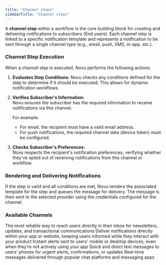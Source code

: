 ```yaml
---
title: "Channel steps"
sidebarTitle: "Channel steps"
---
```


A **channel step** within a workflow is the core building block for creating and delivering notifications to subscribers (End users). Each channel step is linked to a specific notification template and represents a notification to be sent through a single channel type (e.g., email, push, SMS, in-app, etc.).

### Channel Step Execution

When a channel step is executed, Novu performs the following actions:

1. **Evaluates Step Conditions:**
   Novu checks any conditions defined for the step to determine if it should be executed. This allows for dynamic notification workflows.

2. **Verifies Subscriber's Information:**  
   Novu ensures the subscriber has the required information to receive notifications via this channel. 
   
   For example:
   - For email, the recipient must have a valid email address.
   - For push notifications, the required channel data (device token) must be configured.

3. **Checks Subscriber's Preferences:**  
   Novu respects the recipient's notification preferences, verifying whether they’ve opted out of receiving notifications from this channel or workflow.

### Rendering and Delivering Notifications

If the step is valid and all conditions are met, Novu renders the associated template for the step and queues the message for delivery. The message is then sent to the selected provider using the credentials configured for the channel.

### Available Channels

<CardGroup cols={2}>
  <Card title="Email" icon="envelope" href="/integrations/providers/email/email-channel">
    The most reliable way to reach users directly in their inbox for newsletters, updates, and transactional communications
  </Card>
  <Card title="In-App" icon="bell" href="/integrations/providers/in-app/in-app-channel">
    Deliver notifications directly within your app or website, keeping users informed while they interact with your product
  </Card>
  <Card title="Push" icon="mobile" href="/integrations/providers/push/push-channel">
    Instant alerts sent to users' mobile or desktop devices, even when they’re not actively using your app
  </Card>
  <Card title="SMS" icon="message-sms" href="/integrations/providers/sms/sms-channel">
    Quick and direct text messages to users’ phones for urgent alerts, confirmations, or updates
  </Card>
  <Card title="Chat" icon="comments" href="/integrations/providers/chat/chat-channel">
    Real-time messages delivered through popular chat platforms and messaging apps
  </Card>
</CardGroup>
